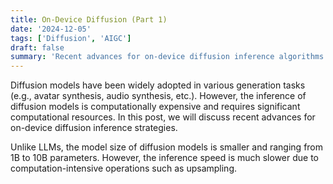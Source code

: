 ```yaml
---
title: On-Device Diffusion (Part 1)
date: '2024-12-05'
tags: ['Diffusion', 'AIGC']
draft: false
summary: 'Recent advances for on-device diffusion inference algorithms'
---
```


Diffusion models have been widely adopted in various generation tasks (e.g., avatar synthesis, audio synthesis, etc.). However, the inference of diffusion models is computationally expensive and requires significant computational resources. In this post, we will discuss recent advances for on-device diffusion inference strategies.

Unlike LLMs, the model size of diffusion models is smaller and ranging from 1B to 10B parameters. However, the inference speed is much slower due to computation-intensive operations such as upsampling.